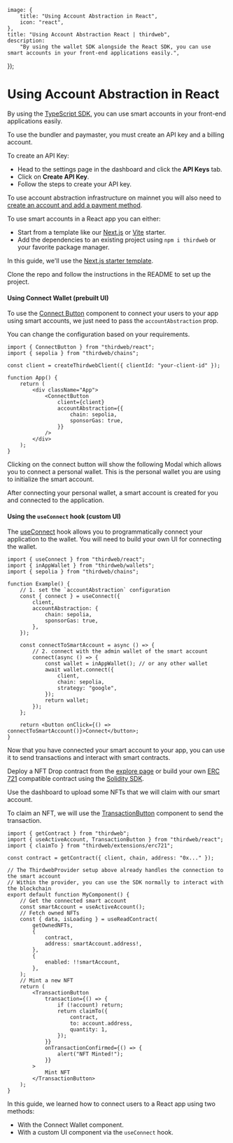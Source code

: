 
	image: {
		title: "Using Account Abstraction in React",
		icon: "react",
	},
	title: "Using Account Abstraction React | thirdweb",
	description:
		"By using the wallet SDK alongside the React SDK, you can use smart accounts in your front-end applications easily.",
});

# Using Account Abstraction in React

By using the [TypeScript SDK](/typescript/v5), you can use smart accounts in your front-end applications easily.

<Steps>

<Step title="Create an API key">

To use the bundler and paymaster, you must create an API key and a billing account.

To create an API Key:

- Head to the settings page in the dashboard and click the **API Keys** tab.
- Click on **Create API Key**.
- Follow the steps to create your API key.

To use account abstraction infrastructure on mainnet you will also need to [create an account and add a payment method](https://thirdweb.com/team/~/~/settings/billing).

</Step>

<Step title="Create an App">

To use smart accounts in a React app you can either:

- Start from a template like our [Next.js](https://github.com/thirdweb-example/next-starter) or [Vite](https://github.com/thirdweb-example/vite-starter) starter.
- Add the dependencies to an existing project using `npm i thirdweb` or your favorite package manager.

In this guide, we'll use the [Next.js starter template](https://github.com/thirdweb-example/next-starter).

Clone the repo and follow the instructions in the README to set up the project.

</Step>
<Step title="Build your connection UI">

#### Using Connect Wallet (prebuilt UI)

To use the [Connect Button](/references/typescript/v5/ConnectButton) component to connect your users to your app using smart accounts, we just need to pass the `accountAbstraction` prop.

You can change the configuration based on your requirements.

```tsx
import { ConnectButton } from "thirdweb/react";
import { sepolia } from "thirdweb/chains";

const client = createThirdwebClient({ clientId: "your-client-id" });

function App() {
	return (
		<div className="App">
			<ConnectButton
				client={client}
				accountAbstraction={{
					chain: sepolia,
					sponsorGas: true,
				}}
			/>
		</div>
	);
}
```

Clicking on the connect button will show the following Modal which allows you to connect a personal wallet. This is the personal wallet you are using to initialize the smart account.

After connecting your personal wallet, a smart account is created for you and connected to the application.

#### Using the `useConnect` hook (custom UI)

The [useConnect](/references/typescript/v5/useConnect) hook allows you to programmatically connect your application to the wallet. You will need to build your own UI for connecting the wallet.

```tsx
import { useConnect } from "thirdweb/react";
import { inAppWallet } from "thirdweb/wallets";
import { sepolia } from "thirdweb/chains";

function Example() {
	// 1. set the `accountAbstraction` configuration
	const { connect } = useConnect({
		client,
		accountAbstraction: {
			chain: sepolia,
			sponsorGas: true,
		},
	});

	const connectToSmartAccount = async () => {
		// 2. connect with the admin wallet of the smart account
		connect(async () => {
			const wallet = inAppWallet(); // or any other wallet
			await wallet.connect({
				client,
				chain: sepolia,
				strategy: "google",
			});
			return wallet;
		});
	};

	return <button onClick={() => connectToSmartAccount()}>Connect</button>;
}
```

</Step>
<Step title="Use the Smart account">

Now that you have connected your smart account to your app, you can use it to send transactions and interact with smart contracts.

Deploy a NFT Drop contract from the [explore page](https://thirdweb.com/explore/nft-drop) or build your own [ERC 721](https://eips.ethereum.org/EIPS/eip-721) compatible contract using the [Solidity SDK](/contracts/build/overview).

Use the dashboard to upload some NFTs that we will claim with our smart account.

To claim an NFT, we will use the [TransactionButton](/references/typescript/v5/TransactionButton) component to send the transaction.

```tsx
import { getContract } from "thirdweb";
import { useActiveAccount, TransactionButton } from "thirdweb/react";
import { claimTo } from "thirdweb/extensions/erc721";

const contract = getContract({ client, chain, address: "0x..." });

// The ThirdwebProvider setup above already handles the connection to the smart account
// Within the provider, you can use the SDK normally to interact with the blockchain
export default function MyComponent() {
	// Get the connected smart account
	const smartAccount = useActiveAccount();
	// Fetch owned NFTs
	const { data, isLoading } = useReadContract(
		getOwnedNFTs,
		{
			contract,
			address: smartAccount.address!,
		},
		{
			enabled: !!smartAccount,
		},
	);
	// Mint a new NFT
	return (
		<TransactionButton
			transaction={() => {
				if (!account) return;
				return claimTo({
					contract,
					to: account.address,
					quantity: 1,
				});
			}}
			onTransactionConfirmed={() => {
				alert("NFT Minted!");
			}}
		>
			Mint NFT
		</TransactionButton>
	);
}
```

</Step>

<Step title="Conclusion">

In this guide, we learned how to connect users to a React app using two methods:

- With the Connect Wallet component.
- With a custom UI component via the `useConnect` hook.

</Step>
</Steps>
